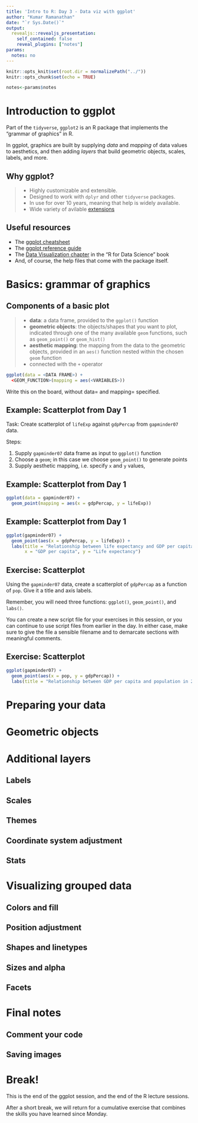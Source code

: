 ```yaml
---
title: 'Intro to R: Day 3 - Data viz with ggplot'
author: "Kumar Ramanathan"
date: "`r Sys.Date()`"
output: 
  revealjs::revealjs_presentation:
    self_contained: false
    reveal_plugins: ["notes"]
params:
  notes: no
---
```


```r
knitr::opts_knit$set(root.dir = normalizePath("../"))
knitr::opts_chunk$set(echo = TRUE)
```

```r
notes<-params$notes
```

# Introduction to ggplot

Part of the `tidyverse`, `ggplot2` is an R package that implements the "grammar of graphics" in R.

In ggplot, graphics are built by supplying *data* and *mapping* of data values to aesthetics, and then adding *layers* that build geometric objects, scales, labels, and more.

## Why ggplot?

> - Highly customizable and extensible.
> - Designed to work with `dplyr` and other `tidyverse` packages.
> - In use for over 10 years, meaning that help is widely available.
> - Wide variety of avilable [extensions](http://www.ggplot2-exts.org/gallery/)

## Useful resources

- The [ggplot cheatsheet](https://github.com/rstudio/cheatsheets/blob/master/data-visualization-2.1.pdf)
- The [ggplot reference guide](https://ggplot2.tidyverse.org/reference/index.html)
- The [Data Visualization chapter](http://r4ds.had.co.nz/data-visualisation.html) in the "R for Data Science" book
- And, of course, the help files that come with the package itself.

# Basics: grammar of graphics

## Components of a basic plot

> - **data**: a data frame, provided to the `ggplot()` function
> - **geometric objects**: the objects/shapes that you want to plot, indicated through one of the many available `geom` functions, such as `geom_point()` or `geom_hist()`
> - **aesthetic mapping**: the mapping from the data to the geometric objects, provided in an `aes()` function nested within the chosen `geom` function
> - connected with the `+` operator

```r
ggplot(data = <DATA FRAME>) + 
  <GEOM_FUNCTION>(mapping = aes(<VARIABLES>))
```

<aside class="notes">
Write this on the board, without data= and mapping= specified.
</aside>

## Example: Scatterplot from Day 1

Task: Create scatterplot of `lifeExp` against `gdpPercap` from `gapminder07` data.

Steps:

1. Supply `gapminder07` data frame as input to `ggplot()` function
2. Choose a `geom`; in this case we choose `geom_point()` to generate points
3. Supply aesthetic mapping, i.e. specify `x` and `y` values, 

## Example: Scatterplot from Day 1

```r
ggplot(data = gapminder07) + 
  geom_point(mapping = aes(x = gdpPercap, y = lifeExp))
```

## Example: Scatterplot from Day 1

```r
ggplot(gapminder07) + 
  geom_point(aes(x = gdpPercap, y = lifeExp)) + 
  labs(title = "Relationship between life expectancy and GDP per capita in 2007", 
       x = "GDP per capita", y = "Life expectancy")
```

## Exercise: Scatterplot

Using the `gapminder07` data, create a scatterplot of `gdpPercap` as a function of `pop`. Give it a title and axis labels.

Remember, you will need three functions: `ggplot()`, `geom_point()`, and `labs()`. 

<aside class="notes">
You can create a new script file for your exercises in this session, or you can continue to use script files from earlier in the day. In either case, make sure to give the file a sensible filename and to demarcate sections with meaningful comments.
</aside>

## Exercise: Scatterplot

```r
ggplot(gapminder07) + 
  geom_point(aes(x = pop, y = gdpPercap)) + 
  labs(title = "Relationship between GDP per capita and population in 2007", x = "GDP per capita", y = "Life expectancy")
```

# Preparing your data

# Geometric objects

# Additional layers

## Labels

## Scales

## Themes

## Coordinate system adjustment

## Stats

# Visualizing grouped data

## Colors and fill

## Position adjustment

## Shapes and linetypes

## Sizes and alpha

## Facets

# Final notes

## Comment your code

## Saving images

# Break!

This is the end of the ggplot session, and the end of the R lecture sessions.

After a short break, we will return for a cumulative exercise that combines the skills you have learned since Monday. 



